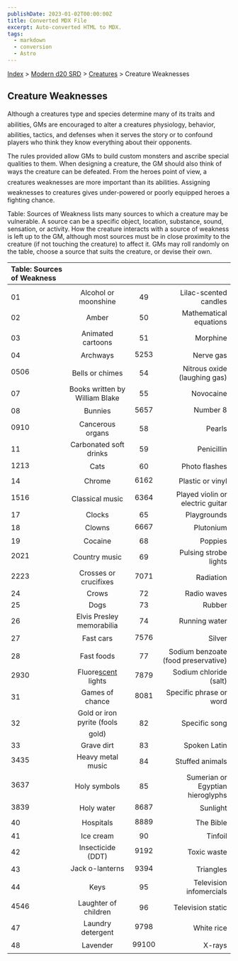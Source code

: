 ```yaml
---
publishDate: 2023-01-02T00:00:00Z
title: Converted MDX File
excerpt: Auto-converted HTML to MDX.
tags:
  - markdown
  - conversion
  - Astro
---
```






[Index](-index) > [Modern d20 SRD](modern-d20-srd-index) > [Creatures](modern-d20-srd-creatures-index) > Creature Weaknesses




## Creature Weaknesses


Although a creatures type and species determine many of its traits and abilities, GMs are encouraged to alter a creatures physiology, behavior, abilities, tactics, and defenses when it serves the story or to confound players who think they know everything about their opponents.


The rules provided allow GMs to build custom monsters and ascribe special qualities to them. When designing a creature, the GM should also think of ways the creature can be defeated.  From the heroes point of view, a creatures weaknesses are more important than its abilities.  Assigning weaknesses to creatures gives under-powered or poorly equipped heroes a fighting chance.


Table: Sources of Weakness lists many sources to which a creature may be vulnerable. A source can be a specific object, location, substance, sound, sensation, or activity. How the creature interacts with a source of weakness is left up to the GM, although most sources must be in close proximity to the creature (if not touching the creature) to affect it. GMs may roll randomly on the table, choose a source that suits the creature, or devise their own.


| Table: Sources of Weakness |  |  |  |
| :---------------------------- | :--: | :--: | --: |
|  |  |  |  |
| 01 | Alcohol or moonshine | 49 | Lilac-scented candles |
| 02 | Amber | 50 | Mathematical equations |
| 03 | Animated cartoons | 51 | Morphine |
| 04 | Archways | 5253 | Nerve gas |
| 0506 | Bells or chimes | 54 | Nitrous oxide (laughing gas) |
| 07 | Books written by William Blake | 55 | Novocaine |
| 08 | Bunnies | 5657 | Number 8 |
| 0910 | Cancerous organs | 58 | Pearls |
| 11 | Carbonated soft drinks | 59 | Penicillin |
| 1213 | Cats | 60 | Photo flashes |
| 14 | Chrome | 6162 | Plastic or vinyl |
| 1516 | Classical music | 6364 | Played violin or electric guitar |
| 17 | Clocks | 65 | Playgrounds |
| 18 | Clowns | 6667 | Plutonium |
| 19 | Cocaine | 68 | Poppies |
| 2021 | Country music | 69 | Pulsing strobe lights |
| 2223 | Crosses or crucifixes | 7071 | Radiation |
| 24 | Crows | 72 | Radio waves |
| 25 | Dogs | 73 | Rubber |
| 26 | Elvis Presley memorabilia | 74 | Running water |
| 27 | Fast cars | 7576 | Silver |
| 28 | Fast foods | 77 | Sodium benzoate (food preservative) |
| 2930 | Fluore[scent](modern-d20-srd-special-abilities-scent) lights | 7879 | Sodium chloride (salt) |
| 31 | Games of chance | 8081 | Specific phrase or word |
| 32 | Gold or iron pyrite (fools gold) | 82 | Specific song |
| 33 | Grave dirt | 83 | Spoken Latin |
| 3435 | Heavy metal music | 84 | Stuffed animals |
| 3637 | Holy symbols | 85 | Sumerian or Egyptian hieroglyphs |
| 3839 | Holy water | 8687 | Sunlight |
| 40 | Hospitals | 8889 | The Bible |
| 41 | Ice cream | 90 | Tinfoil |
| 42 | Insecticide (DDT) | 9192 | Toxic waste |
| 43 | Jack o-lanterns | 9394 | Triangles |
| 44 | Keys | 95 | Television infomercials |
| 4546 | Laughter of children | 96 | Television static |
| 47 | Laundry detergent | 9798 | White rice |
| 48 | Lavender | 99100 | X-rays |




